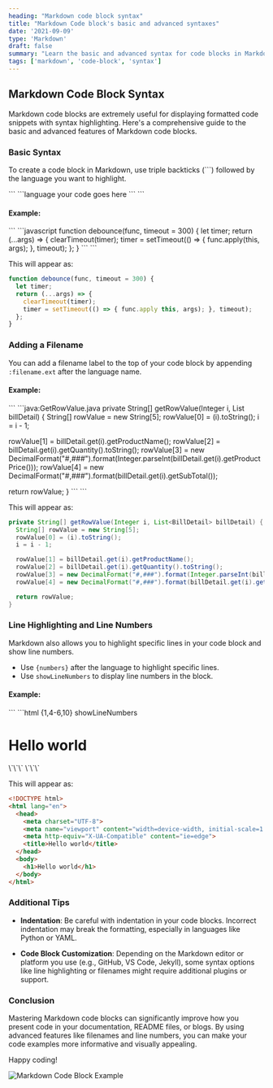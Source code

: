 ```yaml
---
heading: "Markdown code block syntax"
title: "Markdown Code block's basic and advanced syntaxes"
date: '2021-09-09'
type: 'Markdown'
draft: false
summary: "Learn the basic and advanced syntax for code blocks in Markdown, including language highlighting, filenames, and line numbers."
tags: ['markdown', 'code-block', 'syntax']
---
```


## Markdown Code Block Syntax

Markdown code blocks are extremely useful for displaying formatted code snippets with syntax highlighting. Here's a comprehensive guide to the basic and advanced features of Markdown code blocks.

### Basic Syntax

To create a code block in Markdown, use triple backticks (\`\`\`) followed by the language you want to highlight.

\`\`\`
\`\`\`language
your code goes here
\`\`\`
\`\`\`

#### Example:

\`\`\`
\`\`\`javascript
function debounce(func, timeout = 300) {
  let timer;
  return (...args) => {
    clearTimeout(timer);
    timer = setTimeout(() => { func.apply(this, args); }, timeout);
  };
}
\`\`\`
\`\`\`

This will appear as:

```javascript
function debounce(func, timeout = 300) {
  let timer;
  return (...args) => {
    clearTimeout(timer);
    timer = setTimeout(() => { func.apply this, args); }, timeout);
  };
}
```

### Adding a Filename

You can add a filename label to the top of your code block by appending `:filename.ext` after the language name.

#### Example:

\`\`\`
\`\`\`java:GetRowValue.java
private String[] getRowValue(Integer i, List<BillDetail> billDetail) {
  String[] rowValue = new String[5];
  rowValue[0] = (i).toString();
  i = i - 1;

  rowValue[1] = billDetail.get(i).getProductName();
  rowValue[2] = billDetail.get(i).getQuantity().toString();
  rowValue[3] = new DecimalFormat("#,###").format(Integer.parseInt(billDetail.get(i).getProductPrice()));
  rowValue[4] = new DecimalFormat("#,###").format(billDetail.get(i).getSubTotal());

  return rowValue;
}
\`\`\`
\`\`\`

This will appear as:

```java:GetRowValue.java
private String[] getRowValue(Integer i, List<BillDetail> billDetail) {
  String[] rowValue = new String[5];
  rowValue[0] = (i).toString();
  i = i - 1;

  rowValue[1] = billDetail.get(i).getProductName();
  rowValue[2] = billDetail.get(i).getQuantity().toString();
  rowValue[3] = new DecimalFormat("#,###").format(Integer.parseInt(billDetail.get(i).getProductPrice()));
  rowValue[4] = new DecimalFormat("#,###").format(billDetail.get(i).getSubTotal());

  return rowValue;
}
```

### Line Highlighting and Line Numbers

Markdown also allows you to highlight specific lines in your code block and show line numbers.

- Use `{numbers}` after the language to highlight specific lines.
- Use `showLineNumbers` to display line numbers in the block.

#### Example:

\`\`\`
\`\`\`html {1,4-6,10} showLineNumbers
<!DOCTYPE html>
<html lang="en">
  <head>
    <meta charset="UTF-8">
    <meta name="viewport" content="width=device-width, initial-scale=1.0">
    <meta http-equiv="X-UA-Compatible" content="ie=edge">
    <title>Hello world</title>
  </head>
  <body>
    <h1>Hello world</h1>
  </body>
</html>
\`\`\`
\`\`\`

This will appear as:

```html {1,4-6,10} showLineNumbers
<!DOCTYPE html>
<html lang="en">
  <head>
    <meta charset="UTF-8">
    <meta name="viewport" content="width=device-width, initial-scale=1.0">
    <meta http-equiv="X-UA-Compatible" content="ie=edge">
    <title>Hello world</title>
  </head>
  <body>
    <h1>Hello world</h1>
  </body>
</html>
```

### Additional Tips

- **Indentation**: Be careful with indentation in your code blocks. Incorrect indentation may break the formatting, especially in languages like Python or YAML.
  
- **Code Block Customization**: Depending on the Markdown editor or platform you use (e.g., GitHub, VS Code, Jekyll), some syntax options like line highlighting or filenames might require additional plugins or support.

### Conclusion

Mastering Markdown code blocks can significantly improve how you present code in your documentation, README files, or blogs. By using advanced features like filenames and line numbers, you can make your code examples more informative and visually appealing.

Happy coding!

![Markdown Code Block Example](/static/images/markdown-code-block.png)
